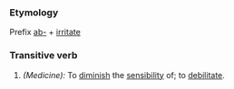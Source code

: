 ===Etymology===
Prefix [[ab-]] + [[irritate]]
===Transitive verb=== 
#''(Medicine):'' To [[diminish]] the [[sensibility]] of; to [[debilitate]].
